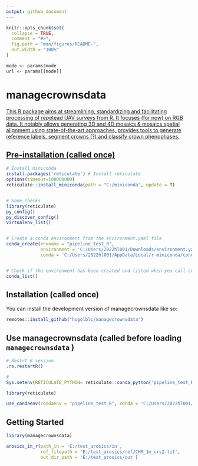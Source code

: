 ```yaml
---
output: github_document
---
```


<!-- README.md is generated from README.Rmd. Please edit that file -->

```r
knitr::opts_chunk$set(
  collapse = TRUE,
  comment = "#>",
  fig.path = "man/figures/README-",
  out.width = "100%"
)
```

```r
mode <- params$mode
url <- params[[mode]]
```


# managecrownsdata <a href="https://hugolblc.github.io/managecrownsdata/">

<!-- badges: start -->
<!-- badges: end -->

This R package aims at streamlining, standardizing and facilitating processing of repetead UAV surveys from R. It focuses (for now) on RGB data. It notably allows generating 3D and 4D mosaics & mosaics spatial alignment using state-of-the-art approaches,  provides tools to generate reference labels, segment crowns (?) and classify crown phenophases.

## Pre-installation (called once)

```r

# Install miniconda
install.packages('reticulate') # Install reticulate
options(timeout=100000000) 
reticulate::install_miniconda(path = "C:/miniconda", update = T)


# Some checks
library(reticulate)
py_config()
py_discover_config()
virtualenv_list()


# Create a conda environment from the environment.yaml file
conda_create(envname = "pipeline_test_R",
             environment = 'C:/Users/2022hl001/Downloads/environment.yaml',
             conda = 'C:/Users/2022hl001/AppData/Local/r-miniconda/condabin/conda')


# Check if the environment has been created and listed when you call conda_list()
conda_list()
```

## Installation (called once)

You can install the development version of managecrownsdata like so:

```r
remotes::install_github("hugolblc/managecrownsdata")
```

## Use managecrownsdata (called before loading `managecrownsdata` )

```r
# Restrt R session
.rs.restartR()

# 
Sys.setenv(RETICULATE_PYTHON= reticulate::conda_python('pipeline_test_R'))

library(reticulate)

use_condaenv(condaenv = "pipeline_test_R", conda = 'C:/Users/2022hl001/AppData/Local/r-miniconda/condabin/conda')

```


## Getting Started

```r
library(managecrownsdata)

arosics_in_r(path_in = 'E:/test_arosics/in', 
             ref_filepath = 'E:/test_arosics/ref/CHM_1m_crs2.tif',
             out_dir_path = 'E:/test_arosics/out')
```
